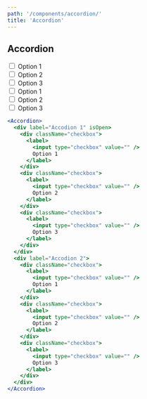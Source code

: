 ```yaml
---
path: '/components/accordion/'
title: 'Accordion'
---
```



## Accordion

<Accordion>
  <div label="Accodion 1" isOpen>
    <div className="checkbox">
      <label>
        <input type="checkbox" value="" />
        Option 1
      </label>
    </div>
    <div className="checkbox">
      <label>
        <input type="checkbox" value="" />
        Option 2
      </label>
    </div>
    <div className="checkbox">
      <label>
        <input type="checkbox" value="" />
        Option 3
      </label>
    </div>
  </div>
  <div label="Accodion 2">
    <div className="checkbox">
      <label>
        <input type="checkbox" value="" />
        Option 1
      </label>
    </div>
    <div className="checkbox">
      <label>
        <input type="checkbox" value="" />
        Option 2
      </label>
    </div>
    <div className="checkbox">
      <label>
        <input type="checkbox" value="" />
        Option 3
      </label>
    </div>
  </div>
</Accordion>

```jsx
<Accordion>
  <div label="Accodion 1" isOpen>
    <div className="checkbox">
      <label>
        <input type="checkbox" value="" />
        Option 1
      </label>
    </div>
    <div className="checkbox">
      <label>
        <input type="checkbox" value="" />
        Option 2
      </label>
    </div>
    <div className="checkbox">
      <label>
        <input type="checkbox" value="" />
        Option 3
      </label>
    </div>
  </div>
  <div label="Accodion 2">
    <div className="checkbox">
      <label>
        <input type="checkbox" value="" />
        Option 1
      </label>
    </div>
    <div className="checkbox">
      <label>
        <input type="checkbox" value="" />
        Option 2
      </label>
    </div>
    <div className="checkbox">
      <label>
        <input type="checkbox" value="" />
        Option 3
      </label>
    </div>
  </div>
</Accordion>
```
